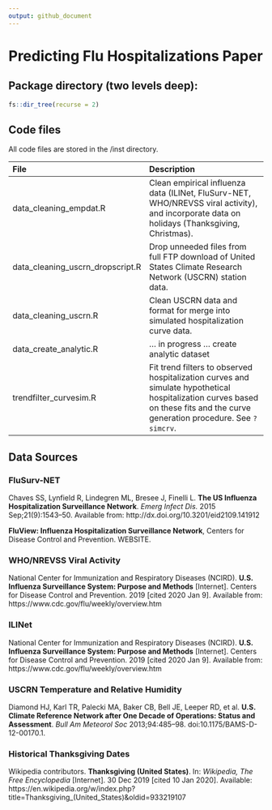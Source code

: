 ```yaml
---
output: github_document
---
```


# Predicting Flu Hospitalizations Paper

## Package directory (two levels deep):

```r
fs::dir_tree(recurse = 2)
```


## Code files

All code files are stored in the /inst directory.

| File | Description |
| :------------------------------- | :---------------------------------------------------------------------------------------------- |
| data_cleaning_empdat.R           | Clean empirical influenza data (ILINet, FluSurv-NET, WHO/NREVSS viral activity), and incorporate data on holidays (Thanksgiving, Christmas). |
| data_cleaning_uscrn_dropscript.R | Drop unneeded files from full FTP download of United States Climate Research Network (USCRN) station data. |
| data_cleaning_uscrn.R            | Clean USCRN data and format for merge into simulated hospitalization curve data. |
| data_create_analytic.R           |... in progress ... create analytic dataset |
| trendfilter_curvesim.R           | Fit trend filters to observed hospitalization curves and simulate hypothetical hospitalization curves based on these fits and the curve generation procedure. See `?simcrv`. |


## Data Sources


### FluSurv-NET

Chaves SS, Lynfield R, Lindegren ML, Bresee J, Finelli L. **The US Influenza Hospitalization Surveillance Network**. _Emerg Infect Dis._ 2015 Sep;21(9):1543–50. Available from: http://dx.doi.org/10.3201/eid2109.141912

**FluView: Influenza Hospitalization Surveillance Network**, Centers for Disease Control and Prevention. WEBSITE.


### WHO/NREVSS Viral Activity

National Center for Immunization and Respiratory Diseases (NCIRD). **U.S. Influenza Surveillance System: Purpose and Methods** [Internet]. Centers for Disease Control and Prevention. 2019 [cited 2020 Jan 9]. Available from: https://www.cdc.gov/flu/weekly/overview.htm


### ILINet

National Center for Immunization and Respiratory Diseases (NCIRD). **U.S. Influenza Surveillance System: Purpose and Methods** [Internet]. Centers for Disease Control and Prevention. 2019 [cited 2020 Jan 9]. Available from: https://www.cdc.gov/flu/weekly/overview.htm


### USCRN Temperature and Relative Humidity

Diamond HJ, Karl TR, Palecki MA, Baker CB, Bell JE, Leeper RD, et al. **U.S. Climate Reference Network after One Decade of Operations: Status and Assessment**. _Bull Am Meteorol Soc_ 2013;94:485–98. doi:10.1175/BAMS-D-12-00170.1.


### Historical Thanksgiving Dates

Wikipedia contributors. **Thanksgiving (United States)**. In: _Wikipedia, The Free Encyclopedia_ [Internet]. 30 Dec 2019 [cited 10 Jan 2020]. Available: https://en.wikipedia.org/w/index.php?title=Thanksgiving_(United_States)&oldid=933219107
